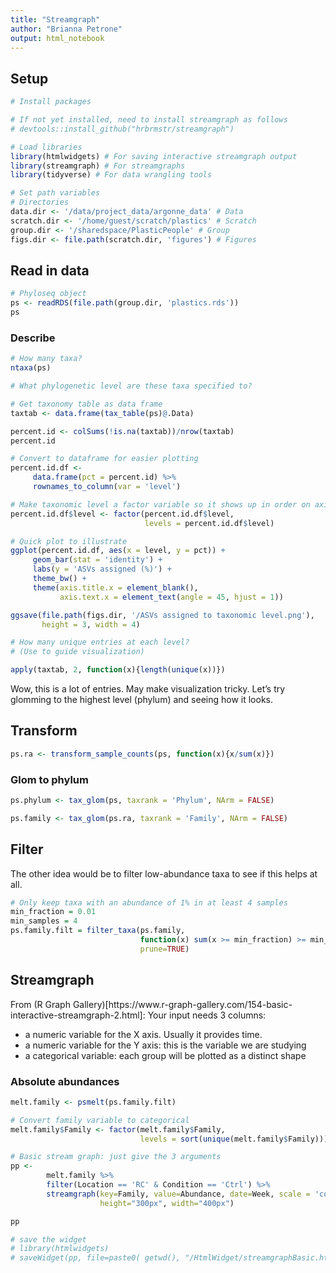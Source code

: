 ```yaml
---
title: "Streamgraph"
author: "Brianna Petrone"
output: html_notebook
---
```


## Setup

```r
# Install packages

# If not yet installed, need to install streamgraph as follows
# devtools::install_github("hrbrmstr/streamgraph")
```

```r
# Load libraries
library(htmlwidgets) # For saving interactive streamgraph output
library(streamgraph) # For streamgraphs
library(tidyverse) # For data wrangling tools
```

```r
# Set path variables
# Directories
data.dir <- '/data/project_data/argonne_data' # Data
scratch.dir <- '/home/guest/scratch/plastics' # Scratch
group.dir <- '/sharedspace/PlasticPeople' # Group
figs.dir <- file.path(scratch.dir, 'figures') # Figures
```

## Read in data

```r
# Phyloseq object
ps <- readRDS(file.path(group.dir, 'plastics.rds'))
ps
```

### Describe

```r
# How many taxa?
ntaxa(ps)
```

```r
# What phylogenetic level are these taxa specified to?

# Get taxonomy table as data frame
taxtab <- data.frame(tax_table(ps)@.Data)

percent.id <- colSums(!is.na(taxtab))/nrow(taxtab)
percent.id
```

```r
# Convert to dataframe for easier plotting
percent.id.df <- 
     data.frame(pct = percent.id) %>% 
     rownames_to_column(var = 'level')

# Make taxonomic level a factor variable so it shows up in order on axis
percent.id.df$level <- factor(percent.id.df$level,
                              levels = percent.id.df$level)

# Quick plot to illustrate
ggplot(percent.id.df, aes(x = level, y = pct)) +
     geom_bar(stat = 'identity') +
     labs(y = 'ASVs assigned (%)') +
     theme_bw() +
     theme(axis.title.x = element_blank(),
           axis.text.x = element_text(angle = 45, hjust = 1))
```

```r
ggsave(file.path(figs.dir, '/ASVs assigned to taxonomic level.png'),
       height = 3, width = 4)
```

```r
# How many unique entries at each level?
# (Use to guide visualization)

apply(taxtab, 2, function(x){length(unique(x))})
```
Wow, this is a lot of entries.  May make visualization tricky.  Let's try glomming to the highest level (phylum) and seeing how it looks.

## Transform

```r
ps.ra <- transform_sample_counts(ps, function(x){x/sum(x)})
```

### Glom to phylum

```r
ps.phylum <- tax_glom(ps, taxrank = 'Phylum', NArm = FALSE)
```

```r
ps.family <- tax_glom(ps.ra, taxrank = 'Family', NArm = FALSE)
```

## Filter
The other idea would be to filter low-abundance taxa to see if this helps at all.

```r
# Only keep taxa with an abundance of 1% in at least 4 samples
min_fraction = 0.01
min_samples = 4
ps.family.filt = filter_taxa(ps.family, 
                             function(x) sum(x >= min_fraction) >= min_samples,
                             prune=TRUE)
```

## Streamgraph

From (R Graph Gallery)[https://www.r-graph-gallery.com/154-basic-interactive-streamgraph-2.html]:
Your input needs 3 columns:

* a numeric variable for the X axis. Usually it provides time.
* a numeric variable for the Y axis: this is the variable we are studying
* a categorical variable: each group will be plotted as a distinct shape

### Absolute abundances

```r
melt.family <- psmelt(ps.family.filt)

# Convert family variable to categorical
melt.family$Family <- factor(melt.family$Family,
                             levels = sort(unique(melt.family$Family)))
```


```r
# Basic stream graph: just give the 3 arguments
pp <- 
        melt.family %>% 
        filter(Location == 'RC' & Condition == 'Ctrl') %>% 
        streamgraph(key=Family, value=Abundance, date=Week, scale = 'continuous',
                    height="300px", width="400px")

pp

# save the widget
# library(htmlwidgets)
# saveWidget(pp, file=paste0( getwd(), "/HtmlWidget/streamgraphBasic.html"))
```



